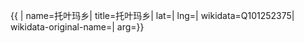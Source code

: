 {{ {{{1|PRC admin/showdata}}}|
name=托叶玛乡|
title=托叶玛乡|
lat=|
lng=|
wikidata=Q101252375|
wikidata-original-name=|
arg={{{arg|}}}}}